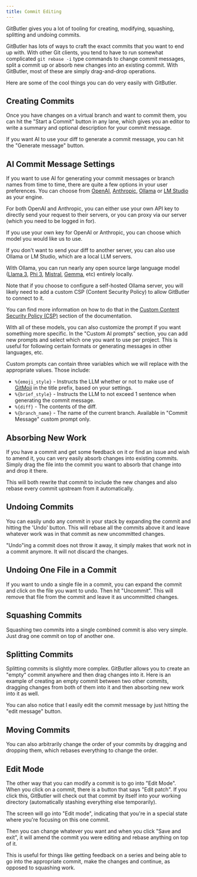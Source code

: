 ```yaml
---
title: Commit Editing
---
```



GitButler gives you a lot of tooling for creating, modifying, squashing, splitting and undoing commits.

GitButler has lots of ways to craft the exact commits that you want to end up with. With other Git clients, you tend to have to run somewhat complicated `git rebase -i` type commands to change commit messages, split a commit up or absorb new changes into an existing commit. With GitButler, most of these are simply drag-and-drop operations.

Here are some of the cool things you can do very easily with GitButler.

## Creating Commits

Once you have changes on a virtual branch and want to commit them, you can hit the "Start a Commit" button in any lane, which gives you an editor to write a summary and optional description for your commit message.

<ImageSection
  className="mx-auto"
  src="https://gitbutler-docs-images-public.s3.us-east-1.amazonaws.com/commit-edit.png"
  width="800"
  height="600"
  subtitle="Crafting a commit message with our advanced floating mode editor"
/>

If you want AI to use your diff to generate a commit message, you can hit the "Generate message" button.

## AI Commit Message Settings

If you want to use AI for generating your commit messages or branch names from time to time, there are quite a few options in your user preferences. You can choose from [OpenAI](https://platform.openai.com/), [Anthropic](https://www.anthropic.com/), [Ollama](https://www.ollama.com/) or [LM Studio](https://lmstudio.ai/) as your engine.

For both OpenAI and Anthropic, you can either use your own API key to directly send your request to their servers, or you can proxy via our server (which you need to be logged in for).

<ImageSection alt="AI Commit Settings" src="/commits-02.png" />

If you use your own key for OpenAI or Anthropic, you can choose which model you would like us to use.

<ImageSection alt="AI Commit Settings" src="/commits-03.png" />

If you don't want to send your diff to another server, you can also use Ollama or LM Studio, which are a local LLM servers.

With Ollama, you can run nearly any open source large language model ([Llama 3](https://www.ollama.com/library/llama3), [Phi 3](https://www.ollama.com/library/phi3), [Mistral](https://www.ollama.com/library/mistral), [Gemma](https://www.ollama.com/library/gemma), etc) entirely locally.

Note that if you choose to configure a self-hosted Ollama server, you will likely need to add a custom CSP (Content Security Policy) to allow GitButler to connect to it.

You can find more information on how to do that in the [Custom Content Security Policy (CSP)](/troubleshooting/custom-csp) section of the documentation.

With all of these models, you can also customize the prompt if you want something more specific. In the "Custom AI prompts" section, you can add new prompts and select which one you want to use per project. This is useful for following certain formats or generating messages in other languages, etc.

<ImageSection alt="AI Commit Settings" src="/commits-04.png" />

Custom prompts can contain three variables which we will replace with the appropriate values. Those include:

- `%{emoji_style}` - Instructs the LLM whether or not to make use of [GitMoji](https://gitmoji.dev) in the title prefix, based on your settings.
- `%{brief_style}` - Instructs the LLM to not exceed 1 sentence when generating the commit message.
- `%{diff}` - The contents of the diff.
- `%{branch_name}` - The name of the current branch. Available in "Commit Message" custom prompt only.

## Absorbing New Work

If you have a commit and get some feedback on it or find an issue and wish to amend it, you can very easily absorb changes into existing commits. Simply drag the file into the commit you want to absorb that change into and drop it there.

This will both rewrite that commit to include the new changes and also rebase every commit upstream from it automatically.

<ImageSection
  className="mx-auto"
  src="https://gitbutler-docs-images-public.s3.us-east-1.amazonaws.com/absorb-work.gif"
  width="800"
  height="600"
  subtitle="Assigning work on a file to a lane, then into an existing commit"
/>

## Undoing Commits

You can easily undo any commit in your stack by expanding the commit and hitting the 'Undo' button. This will rebase all the commits above it and leave whatever work was in that commit as new uncommitted changes.

<Callout>
  "Undo"ing a commit does not throw it away, it simply makes that work not in a commit anymore. It
  will not discard the changes.
</Callout>

<ImageSection
  className="mx-auto"
  src="https://gitbutler-docs-images-public.s3.us-east-1.amazonaws.com/undoing-commits.gif"
  width="800"
  height="600"
  subtitle="Undoing a commit in GitButler"
/>

## Undoing One File in a Commit

If you want to undo a single file in a commit, you can expand the commit and click on the file you want to undo. Then hit "Uncommit". This will remove that file from the commit and leave it as uncommitted changes.

<ImageSection
  className="mx-auto"
  src="https://gitbutler-docs-images-public.s3.us-east-1.amazonaws.com/undoing-file-then-redoing.gif"
  width="800"
  height="600"
  subtitle="Uncommitting a file, then adding it back into the commit"
/>

## Squashing Commits

Squashing two commits into a single combined commit is also very simple. Just drag one commit on top of another one.

<ImageSection
  className="mx-auto"
  src="https://gitbutler-docs-images-public.s3.us-east-1.amazonaws.com/squashing.gif"
  width="800"
  height="600"
  subtitle="Squash commits together by dragging and dropping"
/>

## Splitting Commits

Splitting commits is slightly more complex. GitButler allows you to create an "empty" commit anywhere and then drag changes into it. Here is an example of creating an empty commit between two other commits, dragging changes from both of them into it and then absorbing new work into it as well.

<ImageSection
  className="mx-auto"
  src="https://gitbutler-docs-images-public.s3.us-east-1.amazonaws.com/splitting.gif"
  width="800"
  height="600"
  subtitle="Splitting commits by adding an empty commit and dragging changes into it"
/>

You can also notice that I easily edit the commit message by just hitting the "edit message" button.

## Moving Commits

You can also arbitrarily change the order of your commits by dragging and dropping them, which rebases everything to change the order.

<ImageSection
  className="mx-auto"
  src="https://gitbutler-docs-images-public.s3.us-east-1.amazonaws.com/reorder.gif"
  width="800"
  height="600"
  subtitle="Reordering commits in a branch"
/>

## Edit Mode

The other way that you can modify a commit is to go into "Edit Mode". When you click on a commit, there is a button that says "Edit patch". If you click this, GitButler will check out that commit by itself into your working directory (automatically stashing everything else temporarily).

The screen will go into "Edit mode", indicating that you're in a special state where you're focusing on this one commit.

<ImageSection
  className="mx-auto"
  src="https://gitbutler-docs-images-public.s3.us-east-1.amazonaws.com/edit-mode.gif"
  width="800"
  height="600"
  subtitle="Going into edit mode to directly edit the state of a commit"
/>

Then you can change whatever you want and when you click "Save and exit", it will amend the commit you were editing and rebase anything on top of it.

This is useful for things like getting feedback on a series and being able to go into the appropriate commit, make the changes and continue, as opposed to squashing work.